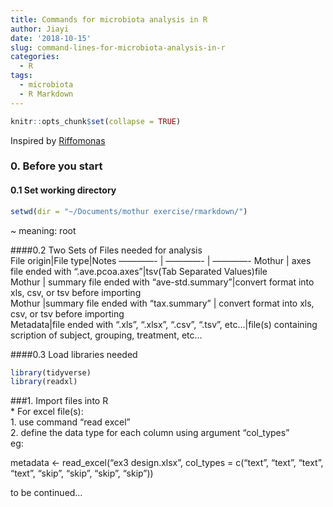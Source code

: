 ```yaml
---
title: Commands for microbiota analysis in R
author: Jiayi
date: '2018-10-15'
slug: command-lines-for-microbiota-analysis-in-r
categories:
  - R
tags:
  - microbiota
  - R Markdown
---
```

```r
knitr::opts_chunk$set(collapse = TRUE)
```

Inspired by [Riffomonas](http://www.riffomonas.org)

### 0. Before you start  
#### 0.1 Set working directory  
```r
setwd(dir = "~/Documents/mothur exercise/rmarkdown/")
```
~ meaning: root

####0.2 Two Sets of Files needed for analysis  
File origin|File type|Notes
------------- | ------------- | ------------- 
Mothur | axes file ended with ".ave.pcoa.axes"|tsv(Tab Separated Values)file  
Mothur | summary file ended with "ave-std.summary"|convert format into xls, csv, or tsv before importing    
Mothur |summary file ended with "tax.summary" | convert format into xls, csv, or tsv before importing  
Metadata|file ended with ".xls", ".xlsx", ".csv", ".tsv", etc...|file(s) containing scription of subject, grouping, treatment, etc...  
  
####0.3 Load libraries needed
```r
library(tidyverse)
library(readxl)
```

###1. Import files into R  
* For excel file(s):  
  1. use command "read excel"  
  2. define the data type for each column using argument "col_types"  
eg:  

metadata <- read_excel("ex3 design.xlsx", 
                       col_types = c("text", "text", "text", 
                                     "text", "skip", "skip", "skip", 
                                     "skip"))


to be continued...

